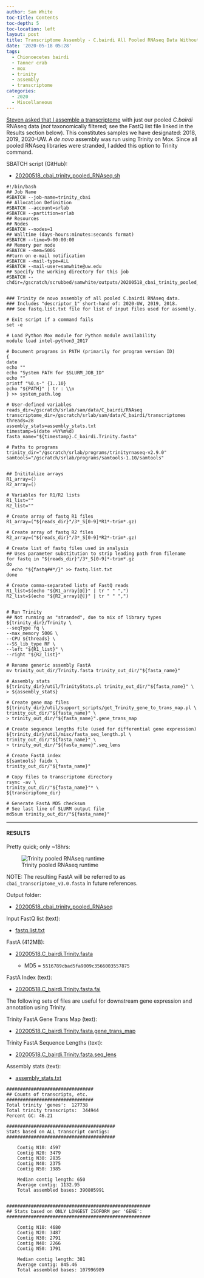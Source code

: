 ```yaml
---
author: Sam White
toc-title: Contents
toc-depth: 5
toc-location: left
layout: post
title: Transcriptome Assembly - C.bairdi All Pooled RNAseq Data Without Taxonomic Filters with Trinity on Mox
date: '2020-05-18 05:28'
tags:
  - Chionoecetes bairdi
  - Tanner crab
  - mox
  - trinity
  - assembly
  - transcriptome
categories:
  - 2020
  - Miscellaneous
---
```

[Steven asked that I assemble a transcriptome](https://github.com/RobertsLab/resources/issues/936) with just  our pooled _C.bairdi_ RNAseq data (_not_ taxonomically filtered; see the FastQ list file linked in the Results section below). This constitutes samples we have designated: 2018, 2019, 2020-UW. A _de novo_ assembly was run using Trinity on Mox. Since all pooled RNAseq libraries were stranded, I added this option to Trinity command.


SBATCH script (GitHub):

- [20200518_cbai_trinity_pooled_RNAseq.sh](https://github.com/RobertsLab/sams-notebook/blob/master/sbatch_scripts/20200518_cbai_trinity_pooled_RNAseq.sh)

```shell
#!/bin/bash
## Job Name
#SBATCH --job-name=trinity_cbai
## Allocation Definition
#SBATCH --account=srlab
#SBATCH --partition=srlab
## Resources
## Nodes
#SBATCH --nodes=1
## Walltime (days-hours:minutes:seconds format)
#SBATCH --time=9-00:00:00
## Memory per node
#SBATCH --mem=500G
##turn on e-mail notification
#SBATCH --mail-type=ALL
#SBATCH --mail-user=samwhite@uw.edu
## Specify the working directory for this job
#SBATCH --chdir=/gscratch/scrubbed/samwhite/outputs/20200518_cbai_trinity_pooled_RNAseq


### Trinity de novo assembly of all pooled C.bairdi RNAseq data.
### Includes "descriptor_1" short-hand of: 2020-UW, 2019, 2018.
### See fastq.list.txt file for list of input files used for assembly.

# Exit script if a command fails
set -e

# Load Python Mox module for Python module availability
module load intel-python3_2017

# Document programs in PATH (primarily for program version ID)
{
date
echo ""
echo "System PATH for $SLURM_JOB_ID"
echo ""
printf "%0.s-" {1..10}
echo "${PATH}" | tr : \\n
} >> system_path.log

# User-defined variables
reads_dir=/gscratch/srlab/sam/data/C_bairdi/RNAseq
transcriptome_dir=/gscratch/srlab/sam/data/C_bairdi/transcriptomes
threads=28
assembly_stats=assembly_stats.txt
timestamp=$(date +%Y%m%d)
fasta_name="${timestamp}.C_bairdi.Trinity.fasta"

# Paths to programs
trinity_dir="/gscratch/srlab/programs/trinityrnaseq-v2.9.0"
samtools="/gscratch/srlab/programs/samtools-1.10/samtools"


## Inititalize arrays
R1_array=()
R2_array=()

# Variables for R1/R2 lists
R1_list=""
R2_list=""

# Create array of fastq R1 files
R1_array=("${reads_dir}"/3*_S[0-9]*R1*-trim*.gz)

# Create array of fastq R2 files
R2_array=("${reads_dir}"/3*_S[0-9]*R2*-trim*.gz)

# Create list of fastq files used in analysis
## Uses parameter substitution to strip leading path from filename
for fastq in "${reads_dir}"/3*_S[0-9]*-trim*.gz
do
  echo "${fastq##*/}" >> fastq.list.txt
done

# Create comma-separated lists of FastQ reads
R1_list=$(echo "${R1_array[@]}" | tr " " ",")
R2_list=$(echo "${R2_array[@]}" | tr " " ",")


# Run Trinity
## Not running as "stranded", due to mix of library types
${trinity_dir}/Trinity \
--seqType fq \
--max_memory 500G \
--CPU ${threads} \
--SS_lib_type RF \
--left "${R1_list}" \
--right "${R2_list}"

# Rename generic assembly FastA
mv trinity_out_dir/Trinity.fasta trinity_out_dir/"${fasta_name}"

# Assembly stats
${trinity_dir}/util/TrinityStats.pl trinity_out_dir/"${fasta_name}" \
> ${assembly_stats}

# Create gene map files
${trinity_dir}/util/support_scripts/get_Trinity_gene_to_trans_map.pl \
trinity_out_dir/"${fasta_name}" \
> trinity_out_dir/"${fasta_name}".gene_trans_map

# Create sequence lengths file (used for differential gene expression)
${trinity_dir}/util/misc/fasta_seq_length.pl \
trinity_out_dir/"${fasta_name}" \
> trinity_out_dir/"${fasta_name}".seq_lens

# Create FastA index
${samtools} faidx \
trinity_out_dir/"${fasta_name}"

# Copy files to transcriptome directory
rsync -av \
trinity_out_dir/"${fasta_name}"* \
${transcriptome_dir}

# Generate FastA MD5 checksum
# See last line of SLURM output file
md5sum trinity_out_dir/"${fasta_name}"
```

---

#### RESULTS

Pretty quick; only ~18hrs:

![Trinity pooled RNAseq runtime](https://github.com/RobertsLab/sams-notebook/blob/master/images/screencaps/20200518_cbai_trinity_pooled_RNAseq_runtime.png?raw=true)

NOTE: The resulting FastA will be referred to as `cbai_transcriptome_v3.0.fasta` in future references.

Output folder:

- [20200518_cbai_trinity_pooled_RNAseq](https://gannet.fish.washington.edu/Atumefaciens/20200518_cbai_trinity_pooled_RNAseq/)

Input FastQ list (text):

- [fastq.list.txt](https://gannet.fish.washington.edu/Atumefaciens/20200518_cbai_trinity_pooled_RNAseq/fastq.list.txt)

FastA (412MB):

- [20200518.C_bairdi.Trinity.fasta](https://gannet.fish.washington.edu/Atumefaciens/20200518_cbai_trinity_pooled_RNAseq/trinity_out_dir/20200518.C_bairdi.Trinity.fasta)

  - MD5 = `5516789cbad5fa9009c3566003557875`

FastA Index (text):

- [20200518.C_bairdi.Trinity.fasta.fai](https://gannet.fish.washington.edu/Atumefaciens/20200518_cbai_trinity_pooled_RNAseq/trinity_out_dir/20200518.C_bairdi.Trinity.fasta.fai)

The following sets of files are useful for downstream gene expression and annotation using Trinity.

Trinity FastA Gene Trans Map (text):

- [20200518.C_bairdi.Trinity.fasta.gene_trans_map](https://gannet.fish.washington.edu/Atumefaciens/20200518_cbai_trinity_pooled_RNAseq/trinity_out_dir/20200518.C_bairdi.Trinity.fasta.gene_trans_map)

Trinity FastA Sequence Lengths (text):

- [20200518.C_bairdi.Trinity.fasta.seq_lens](https://gannet.fish.washington.edu/Atumefaciens/20200518_cbai_trinity_pooled_RNAseq/trinity_out_dir/20200518.C_bairdi.Trinity.fasta.seq_lens)


Assembly stats (text):

- [assembly_stats.txt](https://gannet.fish.washington.edu/Atumefaciens/20200518_cbai_trinity_pooled_RNAseq/assembly_stats.txt)

```
################################
## Counts of transcripts, etc.
################################
Total trinity 'genes':	127738
Total trinity transcripts:	344944
Percent GC: 46.21

########################################
Stats based on ALL transcript contigs:
########################################

	Contig N10: 4597
	Contig N20: 3479
	Contig N30: 2835
	Contig N40: 2375
	Contig N50: 1985

	Median contig length: 650
	Average contig: 1132.95
	Total assembled bases: 390805991


#####################################################
## Stats based on ONLY LONGEST ISOFORM per 'GENE':
#####################################################

	Contig N10: 4680
	Contig N20: 3487
	Contig N30: 2791
	Contig N40: 2266
	Contig N50: 1791

	Median contig length: 381
	Average contig: 845.46
	Total assembled bases: 107996989
  ```
